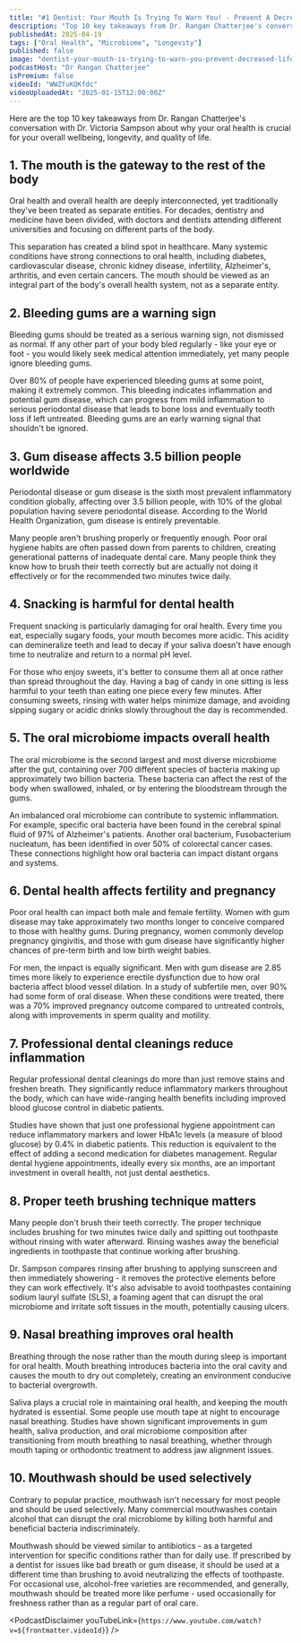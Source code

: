 ```yaml
---
title: "#1 Dentist: Your Mouth Is Trying To Warn You! - Prevent A Decreased Lifespan Before It's Too Late"
description: "Top 10 key takeaways from Dr. Rangan Chatterjee's conversation with Dr. Victoria Sampson about why your oral health is crucial for your overall wellbeing, longevity, and quality of life."
publishedAt: 2025-04-19
tags: ["Oral Health", "Microbiome", "Longevity"]
published: false
image: "dentist-your-mouth-is-trying-to-warn-you-prevent-decreased-lifespan-before-its-too-late.jpg"
podcastHost: "Dr Rangan Chatterjee"
isPremium: false
videoId: "WWZfuKQKfdc"
videoUploadedAt: "2025-01-15T12:00:00Z"
---
```



<PodcastSummaryPageLayout frontmatter={frontmatter}>

Here are the top 10 key takeaways from Dr. Rangan Chatterjee's conversation with Dr. Victoria Sampson about why your oral health is crucial for your overall wellbeing, longevity, and quality of life.

## 1. The mouth is the gateway to the rest of the body

Oral health and overall health are deeply interconnected, yet traditionally they've been treated as separate entities. For decades, dentistry and medicine have been divided, with doctors and dentists attending different universities and focusing on different parts of the body.

This separation has created a blind spot in healthcare. Many systemic conditions have strong connections to oral health, including diabetes, cardiovascular disease, chronic kidney disease, infertility, Alzheimer's, arthritis, and even certain cancers. The mouth should be viewed as an integral part of the body's overall health system, not as a separate entity.

## 2. Bleeding gums are a warning sign

Bleeding gums should be treated as a serious warning sign, not dismissed as normal. If any other part of your body bled regularly - like your eye or foot - you would likely seek medical attention immediately, yet many people ignore bleeding gums.

Over 80% of people have experienced bleeding gums at some point, making it extremely common. This bleeding indicates inflammation and potential gum disease, which can progress from mild inflammation to serious periodontal disease that leads to bone loss and eventually tooth loss if left untreated. Bleeding gums are an early warning signal that shouldn't be ignored.

## 3. Gum disease affects 3.5 billion people worldwide

Periodontal disease or gum disease is the sixth most prevalent inflammatory condition globally, affecting over 3.5 billion people, with 10% of the global population having severe periodontal disease. According to the World Health Organization, gum disease is entirely preventable.

Many people aren't brushing properly or frequently enough. Poor oral hygiene habits are often passed down from parents to children, creating generational patterns of inadequate dental care. Many people think they know how to brush their teeth correctly but are actually not doing it effectively or for the recommended two minutes twice daily.

## 4. Snacking is harmful for dental health

Frequent snacking is particularly damaging for oral health. Every time you eat, especially sugary foods, your mouth becomes more acidic. This acidity can demineralize teeth and lead to decay if your saliva doesn't have enough time to neutralize and return to a normal pH level.

For those who enjoy sweets, it's better to consume them all at once rather than spread throughout the day. Having a bag of candy in one sitting is less harmful to your teeth than eating one piece every few minutes. After consuming sweets, rinsing with water helps minimize damage, and avoiding sipping sugary or acidic drinks slowly throughout the day is recommended.

## 5. The oral microbiome impacts overall health

The oral microbiome is the second largest and most diverse microbiome after the gut, containing over 700 different species of bacteria making up approximately two billion bacteria. These bacteria can affect the rest of the body when swallowed, inhaled, or by entering the bloodstream through the gums.

An imbalanced oral microbiome can contribute to systemic inflammation. For example, specific oral bacteria have been found in the cerebral spinal fluid of 97% of Alzheimer's patients. Another oral bacterium, Fusobacterium nucleatum, has been identified in over 50% of colorectal cancer cases. These connections highlight how oral bacteria can impact distant organs and systems.

## 6. Dental health affects fertility and pregnancy

Poor oral health can impact both male and female fertility. Women with gum disease may take approximately two months longer to conceive compared to those with healthy gums. During pregnancy, women commonly develop pregnancy gingivitis, and those with gum disease have significantly higher chances of pre-term birth and low birth weight babies.

For men, the impact is equally significant. Men with gum disease are 2.85 times more likely to experience erectile dysfunction due to how oral bacteria affect blood vessel dilation. In a study of subfertile men, over 90% had some form of oral disease. When these conditions were treated, there was a 70% improved pregnancy outcome compared to untreated controls, along with improvements in sperm quality and motility.

## 7. Professional dental cleanings reduce inflammation

Regular professional dental cleanings do more than just remove stains and freshen breath. They significantly reduce inflammatory markers throughout the body, which can have wide-ranging health benefits including improved blood glucose control in diabetic patients.

Studies have shown that just one professional hygiene appointment can reduce inflammatory markers and lower HbA1c levels (a measure of blood glucose) by 0.4% in diabetic patients. This reduction is equivalent to the effect of adding a second medication for diabetes management. Regular dental hygiene appointments, ideally every six months, are an important investment in overall health, not just dental aesthetics.

## 8. Proper teeth brushing technique matters

Many people don't brush their teeth correctly. The proper technique includes brushing for two minutes twice daily and spitting out toothpaste without rinsing with water afterward. Rinsing washes away the beneficial ingredients in toothpaste that continue working after brushing.

Dr. Sampson compares rinsing after brushing to applying sunscreen and then immediately showering - it removes the protective elements before they can work effectively. It's also advisable to avoid toothpastes containing sodium lauryl sulfate (SLS), a foaming agent that can disrupt the oral microbiome and irritate soft tissues in the mouth, potentially causing ulcers.

## 9. Nasal breathing improves oral health

Breathing through the nose rather than the mouth during sleep is important for oral health. Mouth breathing introduces bacteria into the oral cavity and causes the mouth to dry out completely, creating an environment conducive to bacterial overgrowth.

Saliva plays a crucial role in maintaining oral health, and keeping the mouth hydrated is essential. Some people use mouth tape at night to encourage nasal breathing. Studies have shown significant improvements in gum health, saliva production, and oral microbiome composition after transitioning from mouth breathing to nasal breathing, whether through mouth taping or orthodontic treatment to address jaw alignment issues.

## 10. Mouthwash should be used selectively

Contrary to popular practice, mouthwash isn't necessary for most people and should be used selectively. Many commercial mouthwashes contain alcohol that can disrupt the oral microbiome by killing both harmful and beneficial bacteria indiscriminately.

Mouthwash should be viewed similar to antibiotics - as a targeted intervention for specific conditions rather than for daily use. If prescribed by a dentist for issues like bad breath or gum disease, it should be used at a different time than brushing to avoid neutralizing the effects of toothpaste. For occasional use, alcohol-free varieties are recommended, and generally, mouthwash should be treated more like perfume - used occasionally for freshness rather than as a regular part of oral care.

<PodcastDisclaimer
  youTubeLink={`https://www.youtube.com/watch?v=${frontmatter.videoId}`}
/>

</PodcastSummaryPageLayout>
